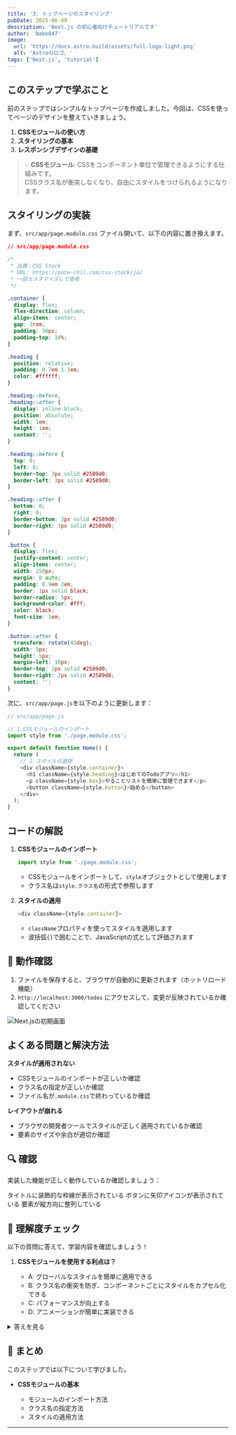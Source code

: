 ```yaml
---
title: '3: トップページのスタイリング'
pubDate: 2025-06-09
description: 'Next.js の初心者向けチュートリアルです'
author: 'Nabe847'
image:
  url: 'https://docs.astro.build/assets/full-logo-light.png'
  alt: 'Astroのロゴ。'
tags: ['Next.js', 'tutorial']
---
```


## このステップで学ぶこと

前のステップではシンプルなトップページを作成しました。今回は、CSSを使ってページのデザインを整えていきましょう。

1. **CSSモジュールの使い方**
2. **スタイリングの基本**
3. **レスポンシブデザインの基礎**

> 💡 **CSSモジュール**: CSSをコンポーネント単位で管理できるようにする仕組みです。  
> CSSクラス名が衝突しなくなり、自由にスタイルをつけられるようになります。

## スタイリングの実装

まず、`src/app/page.module.css` ファイル開いて、以下の内容に置き換えます。  

```css
// src/app/page.module.css

/* 
 * 出典：CSS Stock
 * URL: https://pote-chil.com/css-stock/ja/
 * 一部カスタマイズして使用
 */

.container {
  display: flex;
  flex-direction: column;
  align-items: center;
  gap: 3rem;
  padding: 30px;
  padding-top: 10%;
}

.heading {
  position: relative;
  padding: 0.7em 1.3em;
  color: #ffffff;
}

.heading::before,
.heading::after {
  display: inline-block;
  position: absolute;
  width: 1em;
  height: 1em;
  content: '';
}

.heading::before {
  top: 0;
  left: 0;
  border-top: 3px solid #2589d0;
  border-left: 3px solid #2589d0;
}

.heading::after {
  bottom: 0;
  right: 0;
  border-bottom: 3px solid #2589d0;
  border-right: 3px solid #2589d0;
}

.button {
  display: flex;
  justify-content: center;
  align-items: center;
  width: 250px;
  margin: 0 auto;
  padding: 0.9em 2em;
  border: 1px solid black;
  border-radius: 5px;
  background-color: #fff;
  color: black;
  font-size: 1em;
}

.button::after {
  transform: rotate(45deg);
  width: 5px;
  height: 5px;
  margin-left: 10px;
  border-top: 2px solid #2589d0;
  border-right: 2px solid #2589d0;
  content: '';
}
```

次に、`src/app/page.js`を以下のように更新します：

```javascript
// src/app/page.js

// 1.CSSモジュールのインポート
import style from './page.module.css';

export default function Home() {
  return (
    // 2.スタイルの適用
    <div className={style.container}>
      <h1 className={style.heading}>はじめてのTodoアプリ</h1>
      <p className={style.box}>やることリストを簡単に管理できます</p>
      <button className={style.button}>始める</button>
    </div>
  );
}
```

## コードの解説

1. **CSSモジュールのインポート**

   ```javascript
   import style from './page.module.css';
   ```

   - CSSモジュールをインポートして、`style`オブジェクトとして使用します
   - クラス名は`style.クラス名`の形式で参照します

2. **スタイルの適用**

   ```javascript
   <div className={style.container}>
   ```

   - `className`プロパティを使ってスタイルを適用します
   - 波括弧`{}`で囲むことで、JavaScriptの式として評価されます

## 🚀 動作確認

1. ファイルを保存すると、ブラウザが自動的に更新されます（ホットリロード機能）
2. `http://localhost:3000/todos` にアクセスして、変更が反映されているか確認してください

![Next.jsの初期画面](../../../assets/step3-styled-top-page.png)

## よくある問題と解決方法

**スタイルが適用されない**

- CSSモジュールのインポートが正しいか確認
- クラス名の指定が正しいか確認
- ファイル名が`.module.css`で終わっているか確認

**レイアウトが崩れる**

- ブラウザの開発者ツールでスタイルが正しく適用されているか確認
- 要素のサイズや余白が適切か確認

## 🔍 確認

実装した機能が正しく動作しているか確認しましょう：


<div>
  <ChecklistItem client:load id="step3-point1">
    タイトルに装飾的な枠線が表示されている
  </ChecklistItem>
  <ChecklistItem client:load id="step3-point2">
    ボタンに矢印アイコンが表示されている
  </ChecklistItem>
  <ChecklistItem client:load id="step3-point3">
    要素が縦方向に整列している
  </ChecklistItem>
</div>

## 🎯 理解度チェック

以下の質問に答えて、学習内容を確認しましょう！

1. **CSSモジュールを使用する利点は？**

   - A: グローバルなスタイルを簡単に適用できる
   - B: クラス名の衝突を防ぎ、コンポーネントごとにスタイルをカプセル化できる
   - C: パフォーマンスが向上する
   - D: アニメーションが簡単に実装できる

<details>
<summary>答えを見る</summary>

   **答え: B: クラス名の衝突を防ぎ、コンポーネントごとにスタイルをカプセル化できる**

   - CSSモジュールは、コンポーネント単位でスタイルを管理できるため、クラス名の衝突を防ぐことができます
   - これにより、大規模なアプリケーションでもスタイルの管理が容易になります
</details>

## 📝 まとめ

このステップでは以下について学びました。

- **CSSモジュールの基本**

  - モジュールのインポート方法
  - クラス名の指定方法
  - スタイルの適用方法

---
